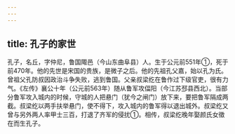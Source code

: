 ```yaml
---
---
---
```

title: 孔子的家世
---



孔子，名丘，字仲尼，鲁国陬邑（今山东曲阜县）人。生于公元前551年①，死于前470年。他的先世是宋国的贵族，是微子之后。他的先祖孔父嘉，始以孔为氏。曾祖父孔防叔因政治斗争失败，逃到鲁国。父亲叔梁纥在鲁作过下级官吏，很有力气。《左传》襄公十年（公元前563年）随从鲁军攻偪阳（今江苏邳县西北）。当部分鲁军攻入城内的时候，守城的人把悬门（犹今之闸门）放下来，要把鲁军隔成两截。叔梁纥以两手扶举悬门，使不得下，攻入城内的鲁军得以退出城外。叔梁纥又曾与另外两人率甲士三百，打退了齐军的侵扰①。相传，叔梁纥晚年娶颜氏女徵在而生孔子。